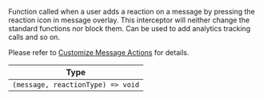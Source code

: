 Function called when a user adds a reaction on a message by pressing the reaction icon in message overlay.
This interceptor will neither change the standard functions nor block them. Can be used to add analytics tracking calls and so on.

Please refer to [Customize Message Actions](/reactnative/guides/customize-message-actions) for details.

| Type |
| - |
| `(message, reactionType) => void` |
